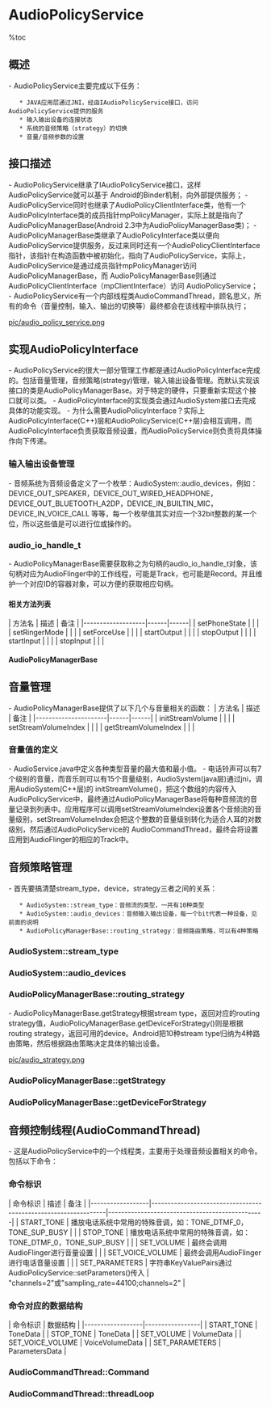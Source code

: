 = AudioPolicyService =

%toc

== 概述 ==
- AudioPolicyService主要完成以下任务：
    * JAVA应用层通过JNI，经由IAudioPolicyService接口，访问AudioPolicyService提供的服务
    * 输入输出设备的连接状态
    * 系统的音频策略（strategy）的切换
    * 音量/音频参数的设置

== 接口描述 ==
- AudioPolicyService继承了IAudioPolicyService接口，这样AudioPolicyService就可以基于 Android的Binder机制，向外部提供服务；
- AudioPolicyService同时也继承了AudioPolicyClientInterface类，他有一个 AudioPolicyInterface类的成员指针mpPolicyManager，实际上就是指向了AudioPolicyManagerBase(Android 2.3中为AudioPolicyManagerBase类)；
- AudioPolicyManagerBase类继承了AudioPolicyInterface类以便向AudioPolicyService提供服务，反过来同时还有一个AudioPolicyClientInterface指针，该指针在构造函数中被初始化，指向了AudioPolicyService，实际上，AudioPolicyService是通过成员指针mpPolicyManager访问AudioPolicyManagerBase，而 AudioPolicyManagerBase则通过AudioPolicyClientInterface（mpClientInterface）访问 AudioPolicyService；
- AudioPolicyService有一个内部线程类AudioCommandThread，顾名思义，所有的命令（音量控制，输入、输出的切换等）最终都会在该线程中排队执行；

[[pic/audio_policy_service.png]]

== 实现AudioPolicyInterface ==
- AudioPolicyService的很大一部分管理工作都是通过AudioPolicyInterface完成的。包括音量管理，音频策略(strategy)管理，输入输出设备管理。而默认实现该接口的类是AudioPolicyManagerBase。对于特定的硬件，只要重新实现这个接口就可以类。
- AudioPolicyInterface的实现类会通过AudioSystem接口去完成具体的功能实现。
- 为什么需要AudioPolicyInterface？实际上AudioPolicyInterface(C++)层和AudioPolicyService(C++层)会相互调用，而AudioPolicyInterface负责获取音频设置，而AudioPolicyService则负责将具体操作向下传递。

=== 输入输出设备管理 ===
- 音频系统为音频设备定义了一个枚举：AudioSystem::audio_devices，例如：DEVICE_OUT_SPEAKER，DEVICE_OUT_WIRED_HEADPHONE，DEVICE_OUT_BLUETOOTH_A2DP，DEVICE_IN_BUILTIN_MIC，DEVICE_IN_VOICE_CALL 等等，每一个枚举值其实对应一个32bit整数的某一个位，所以这些值是可以进行位或操作的。

=== audio_io_handle_t ===
- AudioPolicyManagerBase需要获取称之为句柄的audio_io_handle_t对象，该句柄对应为AudioFlinger中的工作线程，可能是Track，也可能是Record。并且维护一个对应ID的容器对象，可以方便的获取相应句柄。

{{{class="brush:c++"
audio_io_handle_t mHardwareOutput;          // hardware output handler
audio_io_handle_t mA2dpOutput;              // A2DP output handler
audio_io_handle_t mDuplicatedOutput;        // duplicated output handler: outputs to hardware and A2DP.
KeyedVector<audio_io_handle_t, AudioOutputDescriptor *> mOutputs;   // list of output descriptors
KeyedVector<audio_io_handle_t, AudioInputDescriptor *> mInputs;     // list of input descriptors
}}}
==== 相关方法列表 ====
| 方法名            | 描述 | 备注 |
|-------------------|------|------|
| setPhoneState     |      |      |
| setRingerMode     |      |      |
| setForceUse       |      |      |
| startOutput       |      |      |
| stopOutput        |      |      |
| startInput        |      |      |
| stopInput         |      |      |

==== AudioPolicyManagerBase ====
{{{class="brush:c++"
AudioPolicyManagerBase::AudioPolicyManagerBase(AudioPolicyClientInterface *clientInterface)
    : mPhoneState(AudioSystem::MODE_NORMAL), mRingerMode(0),
    mMusicStopTime(0), mLimitRingtoneVolume(false), mLastVoiceVolume(-1.0f),
    mTotalEffectsCpuLoad(0), mTotalEffectsMemory(0),
    mA2dpSuspended(false)
{
    mpClientInterface = clientInterface;
    for (int i = 0; i < AudioSystem::NUM_FORCE_USE; i++) {
        mForceUse[i] = AudioSystem::FORCE_NONE;
    }

    // 通过枚举值定义音频设备
    mAvailableOutputDevices = AudioSystem::DEVICE_OUT_EARPIECE |
                        AudioSystem::DEVICE_OUT_SPEAKER;
    mAvailableInputDevices = AudioSystem::DEVICE_IN_BUILTIN_MIC;
    
    ......
    // 打开输出设备
    AudioOutputDescriptor *outputDesc = new AudioOutputDescriptor();
    outputDesc->mDevice = (uint32_t)AudioSystem::DEVICE_OUT_SPEAKER;
    mHardwareOutput = mpClientInterface->openOutput(&outputDesc->mDevice,
                                    &outputDesc->mSamplingRate,
                                    &outputDesc->mFormat,
                                    &outputDesc->mChannels,
                                    &outputDesc->mLatency,
                                    outputDesc->mFlags);

    // 设置device
    if (mHardwareOutput == 0) {
    } else {
        addOutput(mHardwareOutput, outputDesc);
        setOutputDevice(mHardwareOutput, (uint32_t)AudioSystem::DEVICE_OUT_SPEAKER, true);
    }

    updateDeviceForStrategy();
}
}}}

== 音量管理 ==
- AudioPolicyManagerBase提供了以下几个与音量相关的函数：
| 方法名               | 描述 | 备注 |
|----------------------|------|------|
| initStreamVolume     |      |      |
| setStreamVolumeIndex |      |      |
| getStreamVolumeIndex |      |      |

=== 音量值的定义 ===
- AudioService.java中定义各种类型音量的最大值和最小值。
- 电话铃声可以有7个级别的音量，而音乐则可以有15个音量级别，AudioSystem(java层)通过jni，调用AudioSystem(C++层)的 initStreamVolume()，把这个数组的内容传入AudioPolicyService中，最终通过AudioPolicyManagerBase将每种音频流的音量记录到列表中。应用程序可以调用setStreamVolumeIndex设置各个音频流的音量级别，setStreamVolumeIndex会把这个整数的音量级别转化为适合人耳的对数级别，然后通过AudioPolicyService的 AudioCommandThread，最终会将设置应用到AudioFlinger的相应的Track中。

{{{class="brush:java"
private int[] MAX_STREAM_VOLUME = new int[] {
    5,  // STREAM_VOICE_CALL
    7,  // STREAM_SYSTEM
    7,  // STREAM_RING
    15, // STREAM_MUSIC
    7,  // STREAM_ALARM
    7,  // STREAM_NOTIFICATION
    15, // STREAM_BLUETOOTH_SCO
    7,  // STREAM_SYSTEM_ENFORCED
    15, // STREAM_DTMF
    15  // STREAM_TTS
};
}}}

== 音频策略管理 ==
- 首先要搞清楚stream_type，device，strategy三者之间的关系：
    * AudioSystem::stream_type：音频流的类型，一共有10种类型
    * AudioSystem::audio_devices：音频输入输出设备，每一个bit代表一种设备，见前面的说明
    * AudioPolicyManagerBase::routing_strategy：音频路由策略，可以有4种策略

=== AudioSystem::stream_type ===
{{{class="brush:c++"
enum stream_type {
    DEFAULT          =-1,
    VOICE_CALL       = 0,
    SYSTEM           = 1,
    RING             = 2,
    MUSIC            = 3,
    ALARM            = 4,
    NOTIFICATION     = 5,
    BLUETOOTH_SCO    = 6,
    ENFORCED_AUDIBLE = 7, 
    DTMF             = 8,
    TTS              = 9,
    NUM_STREAM_TYPES
};
}}}

=== AudioSystem::audio_devices ===
{{{class="brush:c++"
enum audio_devices {
    // output devices
    DEVICE_OUT_EARPIECE = 0x1,
    DEVICE_OUT_SPEAKER = 0x2,
    DEVICE_OUT_WIRED_HEADSET = 0x4,
    DEVICE_OUT_WIRED_HEADPHONE = 0x8,
    DEVICE_OUT_BLUETOOTH_SCO = 0x10,
    DEVICE_OUT_BLUETOOTH_SCO_HEADSET = 0x20,
    DEVICE_OUT_BLUETOOTH_SCO_CARKIT = 0x40,
    DEVICE_OUT_BLUETOOTH_A2DP = 0x80,
    DEVICE_OUT_BLUETOOTH_A2DP_HEADPHONES = 0x100,
    DEVICE_OUT_BLUETOOTH_A2DP_SPEAKER = 0x200,
    DEVICE_OUT_AUX_DIGITAL = 0x400,
    DEVICE_OUT_FM_TRANSMIT = 0x800,
    DEVICE_OUT_LOW_POWER = 0x1000,
    DEVICE_OUT_DEFAULT = 0x8000,

    // input devices
    DEVICE_IN_COMMUNICATION = 0x10000,
    DEVICE_IN_AMBIENT = 0x20000,
    DEVICE_IN_BUILTIN_MIC = 0x40000,
    DEVICE_IN_BLUETOOTH_SCO_HEADSET = 0x80000,
    DEVICE_IN_WIRED_HEADSET = 0x100000,
    DEVICE_IN_AUX_DIGITAL = 0x200000,
    DEVICE_IN_VOICE_CALL = 0x400000,
    DEVICE_IN_BACK_MIC = 0x800000,
    DEVICE_IN_FM_ANALOG = 0x1000000,
    DEVICE_IN_DEFAULT = 0x80000000,
};
}}}

=== AudioPolicyManagerBase::routing_strategy ===
{{{class="brush:c++"
enum routing_strategy {
    STRATEGY_MEDIA,
    STRATEGY_PHONE,
    STRATEGY_SONIFICATION,
    STRATEGY_DTMF,
    NUM_STRATEGIES
};
}}}

- AudioPolicyManagerBase.getStrategy根据stream type，返回对应的routing strategy值，AudioPolicyManagerBase.getDeviceForStrategy()则是根据routing strategy，返回可用的device。Android把10种stream type归纳为4种路由策略，然后根据路由策略决定具体的输出设备。

[[pic/audio_strategy.png]]

=== AudioPolicyManagerBase::getStrategy ===
{{{class="brush:c++"
AudioPolicyManagerBase::routing_strategy AudioPolicyManagerBase::getStrategy(
        AudioSystem::stream_type stream) {
    switch (stream) {
    case AudioSystem::VOICE_CALL:
    case AudioSystem::BLUETOOTH_SCO:
        return STRATEGY_PHONE;
    case AudioSystem::RING:
    case AudioSystem::NOTIFICATION:
    case AudioSystem::ALARM:
    case AudioSystem::ENFORCED_AUDIBLE:
        return STRATEGY_SONIFICATION;
    case AudioSystem::DTMF:
        return STRATEGY_DTMF;
    default:
        LOGE("unknown stream type");
    case AudioSystem::SYSTEM:
    case AudioSystem::TTS:
    case AudioSystem::MUSIC:
        return STRATEGY_MEDIA;
    }
}
}}}

=== AudioPolicyManagerBase::getDeviceForStrategy ===
{{{class="brush:c++"
uint32_t AudioPolicyManagerBase::getDeviceForStrategy(routing_strategy strategy, bool fromCache)
{
    ...... 
    switch (strategy) {
    case STRATEGY_DTMF:
        ......
    case STRATEGY_PHONE:
        switch (mForceUse[AudioSystem::FOR_COMMUNICATION]) {
        case AudioSystem::FORCE_BT_SCO:
            ...... 
        default:    // FORCE_NONE
            ...... 
            break;
        case AudioSystem::FORCE_SPEAKER:
            ...... 
            break;
        }
        break;
    case STRATEGY_SONIFICATION:
        ...... 
    case STRATEGY_MEDIA:
        ......
         break;
    default:
        break;
    }

    return device;
}
}}}

== 音频控制线程(AudioCommandThread) ==
- 这是AudioPolicyService中的一个线程类，主要用于处理音频设置相关的命令。包括以下命令：

=== 命令标识 ===
| 命令标识         | 描述                                                           | 备注                                           |
|------------------|----------------------------------------------------------------|------------------------------------------------|
| START_TONE       | 播放电话系统中常用的特殊音调，如：TONE_DTMF_0，TONE_SUP_BUSY   |                                                |
| STOP_TONE        | 播放电话系统中常用的特殊音调，如：TONE_DTMF_0，TONE_SUP_BUSY   |                                                |
| SET_VOLUME       | 最终会调用AudioFlinger进行音量设置                             |                                                |
| SET_VOICE_VOLUME | 最终会调用AudioFlinger进行电话音量设置                         |                                                |
| SET_PARAMETERS   | 字符串KeyValuePairs通过AudioPolicyService::setParameters()传入 | "channels=2"或"sampling_rate=44100;channels=2" |

=== 命令对应的数据结构 ===
| 命令标识         | 数据结构        |
|------------------|-----------------|
| START_TONE       | ToneData        |
| STOP_TONE        | ToneData        |
| SET_VOLUME       | VolumeData      |
| SET_VOICE_VOLUME | VoiceVolumeData |
| SET_PARAMETERS   | ParametersData  |

=== AudioCommandThread::Command ===
{{{class="brush:c++"
enum {
    START_TONE,
    STOP_TONE,
    SET_VOLUME,
    SET_PARAMETERS,
    SET_VOICE_VOLUME
};
}}}

=== AudioCommandThread::threadLoop ===
{{{class="brush:c++"
bool AudioPolicyService::AudioCommandThread::threadLoop()
{
    ......
    while (!exitPending())
    {
        while(!mAudioCommands.isEmpty()) {
            if (mAudioCommands[0]->mTime <= curTime) {
                ...... 
                switch (command->mCommand) {
                case START_TONE: {
                    mLock.unlock();
                    ToneData *data = (ToneData *)command->mParam;
                    if (mpToneGenerator != NULL)
                        delete mpToneGenerator;
                    mpToneGenerator = new ToneGenerator(data->mStream, 1.0);
                    mpToneGenerator->startTone(data->mType);
                    delete data;
                    mLock.lock();
                    }break;
                case STOP_TONE: {
                    mLock.unlock();
                    if (mpToneGenerator != NULL) {
                        mpToneGenerator->stopTone();
                        delete mpToneGenerator;
                        mpToneGenerator = NULL;
                    }
                    mLock.lock();
                    }break;
                case SET_VOLUME: {
                    VolumeData *data = (VolumeData *)command->mParam;
                    command->mStatus = AudioSystem::setStreamVolume(data->mStream,
                                                                    data->mVolume,
                                                                    data->mIO);
                    if (command->mWaitStatus) {
                        command->mCond.signal();
                        mWaitWorkCV.wait(mLock);
                    }
                    delete data;
                    }break;
                case SET_PARAMETERS: {
                     ParametersData *data = (ParametersData *)command->mParam;
                     command->mStatus = AudioSystem::setParameters(data->mIO, data->mKeyValuePairs);
                     if (command->mWaitStatus) {
                         command->mCond.signal();
                         mWaitWorkCV.wait(mLock);
                     }
                     delete data;
                     }break;
                case SET_VOICE_VOLUME: {
                    VoiceVolumeData *data = (VoiceVolumeData *)command->mParam;
                    command->mStatus = AudioSystem::setVoiceVolume(data->mVolume);
                    if (command->mWaitStatus) {
                        command->mCond.signal();
                        mWaitWorkCV.wait(mLock);
                    }
                    delete data;
                    }break;
                default:
                }
                delete command;
                waitTime = INT64_MAX;
            } else {
                waitTime = mAudioCommands[0]->mTime - curTime;
                break;
            }
        }
        ......
    }
    return false;
}
}}}
